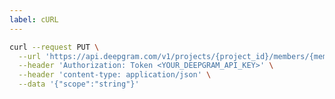 ---
label: cURL
---

```bash
curl --request PUT \
  --url 'https://api.deepgram.com/v1/projects/{project_id}/members/{member_id}/scopes' \
  --header 'Authorization: Token <YOUR_DEEPGRAM_API_KEY>' \
  --header 'content-type: application/json' \
  --data '{"scope":"string"}'
```
